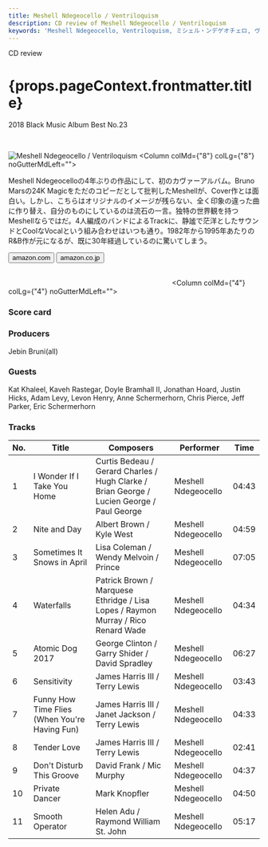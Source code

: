 ```yaml
---
title: Meshell Ndegeocello / Ventriloquism
description: CD review of Meshell Ndegeocello / Ventriloquism
keywords: 'Meshell Ndegeocello, Ventriloquism, ミシェル・ンデゲオチェロ, ヴェントリロクィズム'
---
```




<p className="largeP">CD review</p>
<h1 className="h1--no--margin">{props.pageContext.frontmatter.title}</h1>
<p className="largeP"><Link to="/best50/2018/">2018 Black Music Album Best No.23</Link></p>

<br/>
<Row  className="image-card-group">
	<Column colMd={"4"} colLg={"4"} noGutterMdLeft="">
       <ImageCard>

![Meshell Ndegeocello / Ventriloquism](../../images/cd/ndegeocelllo4L.jpg) 
</ImageCard>
	</Column>
	<Column colMd={"8"} colLg={"8"} noGutterMdLeft="">
	<p>
	Meshell Ndegeocelloの4年ぶりの作品にして、初のカヴァーアルバム。Bruno Marsの24K Magicをただのコピーだとして批判したMeshellが、Cover作とは面白い。しかし、こちらはオリジナルのイメージが残らない、全く印象の違った曲に作り替え、自分のものにしているのは流石の一言。独特の世界観を持つMeshellならではだ。4人編成のバンドによるTrackに、静謐で茫洋としたサウンドとCoolなVocalという組み合わせはいつも通り。1982年から1995年あたりのR&B作が元になるが、既に30年経過しているのに驚いてしまう。</p>
	<div>
	    <Button href="https://amzn.to/38fCZls" kind="primary" size="small" renderIcon={ArrowUpRight24}>
          amazon.com
        </Button>
        <Button href="https://amzn.to/2BqLQVj" kind="secondary" size="small" renderIcon={ArrowUpRight24}>
          amazon.co.jp
        </Button>
	</div>
	<a style="display:inline-block;overflow:hidden;background:url(https://linkmaker.itunes.apple.com/ja-jp/lockup.svg?releaseDate=2018-03-16&kind=album&bubble=apple_music&style=mono-black) no-repeat;width:180px;height:45px;" href="https://geo.music.apple.com/jp/album/ventriloquism/1352329829?mt=1&app=music&ls=1&at=11lcug"></a>
	<a style="display:inline-block;overflow:hidden;background:url(https://linkmaker.itunes.apple.com/ja-jp/badge-lrg.svg?releaseDate=2018-03-16&kind=album&bubble=itunes_music) no-repeat;width:140px;height:45px;" href="https://geo.music.apple.com/jp/album/ventriloquism/1352329829?app=itunes&at=11lcug"></a>
	</Column>
</Row>
<Row >
	<Column colMd={"4"} colLg={"4"} noGutterMdLeft="">
<div>
    <h3>Score card</h3>
	<SliderJS1 value="5" />
    <SliderJS2 value="2" />
	<SliderJS3 value="2" />
    <SliderJS4 value="8" />
</div>
</Column>
<Column colMd={"8"} colLg={"8"} noGutterMdLeft="">
<div>
<h3>Producers</h3>
<p>
Jebin Bruni(all)
</p>
<h3>Guests</h3>
<p>
Kat Khaleel, Kaveh Rastegar, Doyle Bramhall II, Jonathan Hoard, Justin Hicks, Adam Levy, Levon Henry, Anne Schermerhorn, Chris Pierce, Jeff Parker, Eric Schermerhorn
</p>
</div>
</Column>
</Row>

<h3>Tracks</h3>

| No. |	 Title                                        |	 Composers                                                                                |	 Performer          | Time	|
| --- |	--------------------------------------------- | ----------------------------------------------------------------------------------------- |	------------------- | ----- |
| 1	  |	I Wonder If I Take You Home                   | Curtis Bedeau / Gerard Charles / Hugh Clarke / Brian George / Lucien George / Paul George |	Meshell Ndegeocello	| 04:43 |
| 2	  |	Nite and Day                                  | Albert Brown / Kyle West                                                                  |	Meshell Ndegeocello	| 04:59 |
| 3	  |	Sometimes It Snows in April                   | Lisa Coleman / Wendy Melvoin / Prince                                                     |	Meshell Ndegeocello	| 07:05 |
| 4	  |	Waterfalls                                    | Patrick Brown / Marquese Ethridge / Lisa Lopes / Raymon Murray / Rico Renard Wade         |	Meshell Ndegeocello	| 04:34 |
| 5	  |	Atomic Dog 2017                               | George Clinton / Garry Shider / David Spradley                                            |	Meshell Ndegeocello	| 06:27 |
| 6	  |	Sensitivity                                   | James Harris III / Terry Lewis                                                            |	Meshell Ndegeocello	| 03:43 |
| 7	  |	Funny How Time Flies (When You're Having Fun) | James Harris III / Janet Jackson / Terry Lewis                                            |	Meshell Ndegeocello	| 04:33 |
| 8	  |	Tender Love                                   | James Harris III / Terry Lewis                                                            |	Meshell Ndegeocello	| 02:41 |
| 9	  |	Don't Disturb This Groove                     | David Frank / Mic Murphy                                                                  |	Meshell Ndegeocello	| 04:37 |
| 10  |	Private Dancer                                | Mark Knopfler                                                                             |	Meshell Ndegeocello	| 04:50 |
| 11  |	Smooth Operator                               | Helen Adu / Raymond William St. John                                                      |	Meshell Ndegeocello	| 05:17 |
